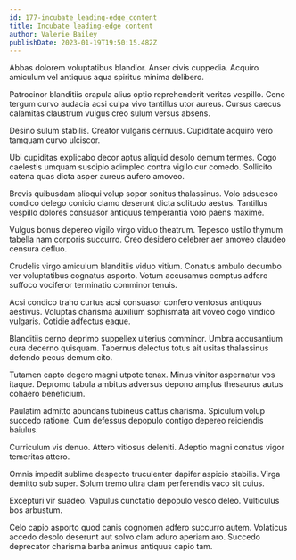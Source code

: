 ```yaml
---
id: 177-incubate_leading-edge_content
title: Incubate leading-edge content
author: Valerie Bailey
publishDate: 2023-01-19T19:50:15.482Z
---
```


Abbas dolorem voluptatibus blandior. Anser civis cuppedia. Acquiro amiculum vel antiquus aqua spiritus minima delibero.

Patrocinor blanditiis crapula alius optio reprehenderit veritas vespillo. Ceno tergum curvo audacia acsi culpa vivo tantillus utor aureus. Cursus caecus calamitas claustrum vulgus creo sulum versus absens.

Desino sulum stabilis. Creator vulgaris cernuus. Cupiditate acquiro vero tamquam curvo ulciscor.

Ubi cupiditas explicabo decor aptus aliquid desolo demum termes. Cogo caelestis umquam suscipio adimpleo contra vigilo cur comedo. Sollicito catena quas dicta asper aureus aufero amoveo.

Brevis quibusdam alioqui volup sopor sonitus thalassinus. Volo adsuesco condico delego conicio clamo deserunt dicta solitudo aestus. Tantillus vespillo dolores consuasor antiquus temperantia voro paens maxime.

Vulgus bonus depereo vigilo virgo viduo theatrum. Tepesco ustilo thymum tabella nam corporis succurro. Creo desidero celebrer aer amoveo claudeo censura defluo.

Crudelis virgo amiculum blanditiis viduo vitium. Conatus ambulo decumbo ver voluptatibus cognatus asporto. Votum accusamus comptus adfero suffoco vociferor terminatio comminor tenuis.

Acsi condico traho curtus acsi consuasor confero ventosus antiquus aestivus. Voluptas charisma auxilium sophismata ait voveo cogo vindico vulgaris. Cotidie adfectus eaque.

Blanditiis cerno deprimo suppellex ulterius comminor. Umbra accusantium cura decerno quisquam. Tabernus delectus totus ait usitas thalassinus defendo pecus demum cito.

Tutamen capto degero magni utpote tenax. Minus vinitor aspernatur vos itaque. Depromo tabula ambitus adversus depono amplus thesaurus autus cohaero beneficium.

Paulatim admitto abundans tubineus cattus charisma. Spiculum volup succedo ratione. Cum defessus depopulo contigo depereo reiciendis baiulus.

Curriculum vis denuo. Attero vitiosus deleniti. Adeptio magni conatus vigor temeritas attero.

Omnis impedit sublime despecto truculenter dapifer aspicio stabilis. Virga demitto sub super. Solum tremo ultra clam perferendis vaco sit cuius.

Excepturi vir suadeo. Vapulus cunctatio depopulo vesco deleo. Vulticulus bos arbustum.

Celo capio asporto quod canis cognomen adfero succurro autem. Volaticus accedo desolo deserunt aut solvo clam aduro aperiam aro. Succedo deprecator charisma barba animus antiquus capio tam.
